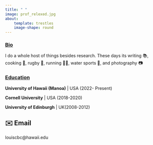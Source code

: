 ```yaml
---
title: " "
image: prof_relexed.jpg
about: 
    template: trestles
    image-shape: round
---
```


### [Bio]{.underline}

I do a whole host of things besides research. These days its writing 📚, cooking 🍲, rugby 🏉, running 🏃‍♂️, water sports 🌊, and photography 📷

### [Education]{.underline}

**University of Hawaii (Manoa)** \| USA (2022- Present)

**Cornell University** \| USA (2018-2020)

**University of Edinburgh** \| UK(2008-2012)

### 

## ✉️  Email

louiscbc\@hawaii.edu
